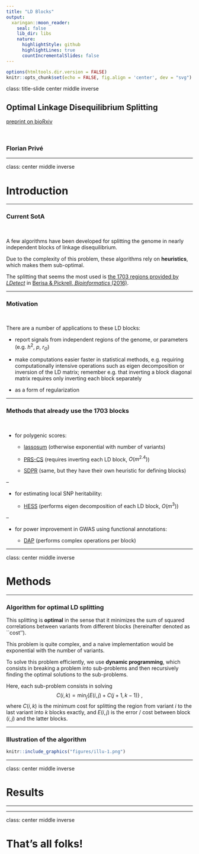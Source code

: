```yaml
---
title: "LD Blocks"
output:
  xaringan::moon_reader:
    seal: false
    lib_dir: libs
    nature:
      highlightStyle: github
      highlightLines: true
      countIncrementalSlides: false
---
```


```r
options(htmltools.dir.version = FALSE)
knitr::opts_chunk$set(echo = FALSE, fig.align = 'center', dev = "svg")
```

class: title-slide center middle inverse

## Optimal Linkage Disequilibrium Splitting

[preprint on bioRxiv](https://doi.org/10.1101/2021.02.11.430793)

<br>

### Florian Privé

---

class: center middle inverse

# Introduction

---

### Current SotA

<br>

A few algorithms have been developed for splitting the genome in nearly independent blocks of linkage disequilibrium. 

Due to the complexity of this problem, these algorithms rely on **heuristics**, which makes them sub-optimal. 

The splitting that seems the most used is [the 1703 regions provided by *LDetect*](https://bitbucket.org/nygcresearch/ldetect-data/src/master/EUR/fourier_ls-all.bed) in [Berisa & Pickrell, *Bioinformatics* (2016)](https://doi.org/10.1093/bioinformatics/btv546). 

---

### Motivation

<br>

There are a number of applications to these LD blocks:

- report signals from independent regions of the genome, or parameters (e.g. $h^2$, $p$, $r_G$)

- make computations easier faster in statistical methods, e.g. requiring computationally intensive operations such as eigen decomposition or inversion of the LD matrix; remember e.g. that inverting a block diagonal matrix requires only inverting each block separately

- as a form of regularization



---

### Methods that already use the 1703 blocks

<br>

- for polygenic scores:

    - [lassosum](https://doi.org/10.1002/gepi.22050) (otherwise exponential with number of variants)
    
    - [PRS-CS](https://doi.org/10.1038/s41467-019-09718-5) (requires inverting each LD block, $O(m^{2.4})$)
    
    - [SDPR](https://doi.org/10.1101/2020.11.30.405241) (same, but they have their own heuristic for defining blocks)
    
--
    
- for estimating local SNP heritability:

    - [HESS](https://dx.doi.org/10.1016%2Fj.ajhg.2016.05.013) (performs eigen decomposition of each LD block, $O(m^3)$)
    
--
    
- for power improvement in GWAS using functional annotations:

    - [DAP](https://dx.doi.org/10.1016%2Fj.ajhg.2016.03.029) (performs complex operations per block)


---

class: center middle inverse

# Methods

---

### Algorithm for optimal LD splitting

This splitting is **optimal** in the sense that it minimizes the sum of squared correlations between variants from different blocks (hereinafter denoted as ``cost'').

This problem is quite complex, and a naive implementation would be exponential with the number of variants.

To solve this problem efficiently, we use **dynamic programming**, which consists in breaking a problem into sub-problems and then recursively finding the optimal solutions to the sub-problems.

Here, each sub-problem consists in solving
$$C(i, k) = \min_j \left\lbrace E(i, j) + C(j + 1, k - 1) \right\rbrace ~,$$
where $C(i, k)$ is the minimum cost for splitting the region from variant $i$ to the last variant into $k$ blocks exactly, and $E(i, j)$ is the error / cost between block $(i, j)$ and the latter blocks.

---

### Illustration of the algorithm

```r
knitr::include_graphics("figures/illu-1.png")
```

---

class: center middle inverse

# Results

---

---

class: center middle inverse

# That's all folks!
